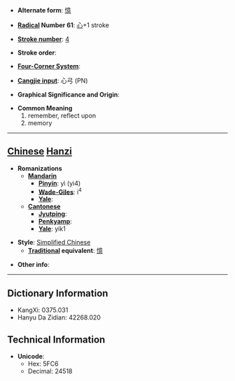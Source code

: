 * '''Alternate form''': [[憶]]

* '''[[Wiktionary:Chinese radical index| Radical]] Number 61''': [[Wiktionary:Chinese radical index 心|心]]+1 stroke

* '''[[Wiktionary:Chinese total strokes index|Stroke number]]''': [[Wiktionary:Chinese total strokes index 4|4]]

* '''Stroke order''': 

* '''[[Wiktionary:Chinese four corner index|Four-Corner System]]''': 

* '''[[Wiktionary:Chinese Cangjie index|Cangjie input]]''': 心弓 (PN)

* '''Graphical Significance and Origin''': 

* '''Common Meaning'''
*#remember, reflect upon
*# memory


----

== [[Chinese]] [[Hanzi]] ==

* '''Romanizations'''
** '''[[Mandarin]]'''
*** '''[[Pinyin]]''': yì (yi4)
*** '''[[Wade-Giles]]''': i<sup>4</sup>
*** '''[[Yale]]''': 
** '''[[Cantonese]]'''
*** '''[[Jyutping]]''':
*** '''[[Penkyamp]]''': 
*** '''[[Yale]]''': yik1

* '''Style''': [[Simplified Chinese]] 
** '''[[Traditional Chinese|Traditional]] equivalent''': [[憶]]

* '''Other info''': 

----

== Dictionary Information ==

* KangXi: 0375.031
* Hanyu Da Zidian: 42268.020

== Technical Information ==

* '''Unicode''':
** Hex: 5FC6
** Decimal: 24518